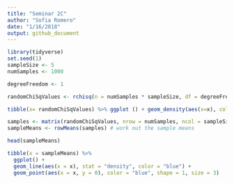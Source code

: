 ```yaml
---
title: "Seminar 2C"
author: "Sofia Romero"
date: "1/16/2018"
output: github_document
---
```


```r
library(tidyverse)
set.seed(1)
sampleSize <- 5
numSamples <- 1000

degreeFreedom <- 1

randomChiSqValues <- rchisq(n = numSamples * sampleSize, df = degreeFreedom)

tibble(x= randomChiSqValues) %>% ggplot () + geom_density(aes(x=x), color= "blue")

samples <- matrix(randomChiSqValues, nrow = numSamples, ncol = sampleSize)
sampleMeans <- rowMeans(samples) # work out the sample means 

head(sampleMeans)

tibble(x = sampleMeans) %>% 
  ggplot() + 
  geom_line(aes(x = x), stat = "density", color = "blue") +
  geom_point(aes(x = x, y = 0), color = "blue", shape = 1, size = 3)

```
